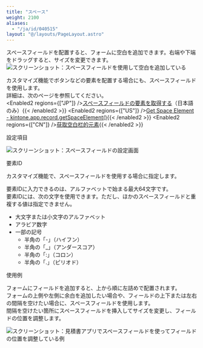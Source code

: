 ```yaml
---
title: "スペース"
weight: 2100
aliases:
  - "/ja/id/040515"
layout: "@/layouts/PageLayout.astro"
---
```




スペースフィールドを配置すると、フォームに空白を追加できます。右端や下端をドラッグすると、サイズを変更できます。  
<Img src="/k/kintone/img-ja/blank_space_01.png" alt="スクリーンショット：スペースフィールドを使用して空白を追加している" />

カスタマイズ機能でボタンなどの要素を配置する場合にも、スペースフィールドを使用します。  
詳細は、次のページを参照してください。  
<Enabled2 regions={["JP"]} />[スペースフィールドの要素を取得する](https://cybozu.dev/ja/kintone/docs/js-api/record/get-space-element/)（日本語のみ）{{< /enabled2 >}}
<Enabled2 regions={["US"]} />[Get Space Element - kintone.app.record.getSpaceElement()](https://kintone.dev/en/docs/kintone/js-api/get-data/get-record/#get-space-element){{< /enabled2 >}}
<Enabled2 regions={["CN"]} />[获取空白栏的元素](https://cybozudev.kf5.com/hc/kb/article/206920#step6){{< /enabled2 >}}

<Heading id="form_parts_blank_space_20">設定項目</Heading>

<Img src="/k/kintone/img-ja/blank_space_03.png" alt="スクリーンショット：スペースフィールドの設定画面" />

<Heading level={3} id="form_parts_blank_space_2010">要素ID</Heading>

カスタマイズ機能で、スペースフィールドを使用する場合に指定します。

要素IDに入力できるのは、アルファベットで始まる最大64文字です。  
要素IDには、次の文字を使用できます。ただし、ほかのスペースフィールドと重複する値は指定できません。

* 大文字または小文字のアルファベット
* アラビア数字
* 一部の記号
  * 半角の「-」（ハイフン）
  * 半角の「_」（アンダースコア）
  * 半角の「:」（コロン）
  * 半角の「.」（ピリオド）

<Heading id="form_parts_blank_space_10">使用例</Heading>

フォームにフィールドを追加すると、上から順に左詰めで配置されます。  
フォームの上側や左側に余白を追加したい場合や、フィールドの上下または左右の間隔を空けたい場合に、スペースフィールドを使用します。  
間隔を空けたい箇所にスペースフィールドを挿入してサイズを変更し、フィールドの位置を調整します。

<Img src="/k/kintone/img-ja/blank_space_02.png" alt="スクリーンショット：見積書アプリでスペースフィールドを使ってフィールドの位置を調整している例" />
